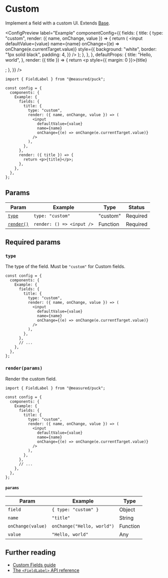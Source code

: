 
# Custom

Implement a field with a custom UI. Extends [Base](base).

<ConfigPreview
  label="Example"
  componentConfig={{
    fields: {
      title: {
        type: "custom",
        render: ({ name, onChange, value }) => {
          return (
            <input
              defaultValue={value}
              name={name}
              onChange={(e) => onChange(e.currentTarget.value)}
              style={{
                background: "white",
                border: "1px solid black",
                padding: 4,
              }}
            />
          );
        },
      },
    },
    defaultProps: {
      title: "Hello, world",
    },
    render: ({ title }) => {
      return <p style={{ margin: 0 }}>{title}</p>;
    },
  }}
/>

```tsx {7-16} copy showLineNumbers
import { FieldLabel } from "@measured/puck";

const config = {
  components: {
    Example: {
      fields: {
        title: {
          type: "custom",
          render: ({ name, onChange, value }) => (
            <input
              defaultValue={value}
              name={name}
              onChange={(e) => onChange(e.currentTarget.value)}
            />
          ),
        },
      },
      render: ({ title }) => {
        return <p>{title}</p>;
      },
    },
  },
};
```

## Params

| Param                       | Example                   | Type     | Status   |
| --------------------------- | ------------------------- | -------- | -------- |
| [`type`](#type)             | `type: "custom"`          | "custom" | Required |
| [`render()`](#renderparams) | `render: () => <input />` | Function | Required |

## Required params

### `type`

The type of the field. Must be `"custom"` for Custom fields.

```tsx {6} showLineNumbers copy
const config = {
  components: {
    Example: {
      fields: {
        title: {
          type: "custom",
          render: ({ name, onChange, value }) => (
            <input
              defaultValue={value}
              name={name}
              onChange={(e) => onChange(e.currentTarget.value)}
            />
          ),
        },
      },
      // ...
    },
  },
};
```

### `render(params)`

Render the custom field.

```tsx {9-14} showLineNumbers copy
import { FieldLabel } from "@measured/puck";

const config = {
  components: {
    Example: {
      fields: {
        title: {
          type: "custom",
          render: ({ name, onChange, value }) => (
            <input
              defaultValue={value}
              name={name}
              onChange={(e) => onChange(e.currentTarget.value)}
            />
          ),
        },
      },
      // ...
    },
  },
};
```

#### `params`

| Param             | Example                    | Type     |
| ----------------- | -------------------------- | -------- |
| `field`           | `{ type: "custom" }`       | Object   |
| `name`            | `"title"`                  | String   |
| `onChange(value)` | `onChange("Hello, world")` | Function |
| `value`           | `"Hello, world"`           | Any      |

## Further reading

- [Custom Fields guide](/docs/extending-puck/custom-fields)
- [The `<FieldLabel>` API reference](/docs/api-reference/components/field-label)
